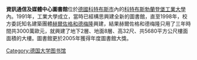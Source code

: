 {{Infobox library
| library_name = 資訊通信及媒體中心圖書館
| name_en=Informations-, Kommunikations- und Medienzentrum Cottbus
| image        = IKMZ.jpg|country         =[[德國|德國]]
| location     = [[科特布斯|科特布斯]]
| type         = [[大學圖書館|大學圖書館]]
| established  = 2005年
| num_branches =
| coordinates        = {{coord|54|46|02.6|N|14|19|45.9|E|region:AT-9_type:landmark|display=inline,title}}
| collection_size = 90萬
| website      =http://www.tu-cottbus.de/einrichtungen/de/ikmz/
}}


'''資訊通信及媒體中心圖書館'''位於[[德國|德國]][[科特布斯市|科特布斯市]]內的[[科特布斯勃蘭登堡工業大學|科特布斯勃蘭登堡工業大學]]內。1991年，工業大學成立，當時已經構思興建全新的圖書館，直至1998年，校方委託知名建築團體[[赫爾佐格和德梅隆|赫爾佐格和德梅隆]]興建，結果赫爾佐格和德梅隆只用了三年時間共3000萬歐元，就興建了地下2層、地面8層、高32尺、共5680平方公尺樓面面積的大樓。圖書館更於2005年獲得年度圖書館大獎。

[[Category:德国大学图书馆|Category:德国大学图书馆]]